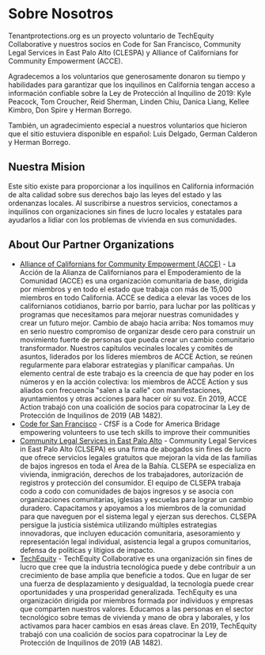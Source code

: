 # Sobre Nosotros

Tenantprotections.org es un proyecto voluntario de TechEquity Collaborative y nuestros socios en Code for San Francisco, Community Legal Services in East Palo Alto (CLESPA) y Alliance of Californians for Community Empowerment (ACCE).

Agradecemos a los voluntarios que generosamente donaron su tiempo y habilidades para garantizar que los inquilinos en California tengan acceso a información confiable sobre la Ley de Protección al Inquilino de 2019: Kyle Peacock, Tom Croucher, Reid Sherman, Linden Chiu, Danica Liang, Kellee Kimbro, Don Spire y Herman Borrego.

También, un agradecimiento especial a nuestros voluntarios que hicieron que el sitio estuviera disponible en español: Luis Delgado, German Calderon y Herman Borrego.

## Nuestra Mision

Este sitio existe para proporcionar a los inquilinos en California información de alta calidad sobre sus derechos bajo las leyes del estado y las ordenanzas locales. Al suscribirse a nuestros servicios, conectamos a inquilinos con organizaciones sin fines de lucro locales y estatales para ayudarlos a lidiar con los problemas de vivienda en sus comunidades.

## About Our Partner Organizations

- [Alliance of Californians for Community Empowerment (ACCE)](https://www.acceaction.org/) - La Acción de la Alianza de Californianos para el Empoderamiento de la Comunidad (ACCE) es una organización comunitaria de base, dirigida por miembros y en todo el estado que trabaja con más de 15,000 miembros en todo California. ACCE se dedica a elevar las voces de los californianos cotidianos, barrio por barrio, para luchar por las políticas y programas que necesitamos para mejorar nuestras comunidades y crear un futuro mejor. Cambio de abajo hacia arriba: Nos tomamos muy en serio nuestro compromiso de organizar desde cero para construir un movimiento fuerte de personas que pueda crear un cambio comunitario transformador. Nuestros capítulos vecinales locales y comités de asuntos, liderados por los líderes miembros de ACCE Action, se reúnen regularmente para elaborar estrategias y planificar campañas. Un elemento central de este trabajo es la creencia de que hay poder en los números y en la acción colectiva: los miembros de ACCE Action y sus aliados con frecuencia "salen a la calle" con manifestaciones, ayuntamientos y otras acciones para hacer oír su voz. En 2019, ACCE Action trabajó con una coalición de socios para copatrocinar la Ley de Protección de Inquilinos de 2019 (AB 1482).
- [Code for San Francisco](https://codeforsanfrancisco.org/) - CfSF is a Code for America Bridage empowering volunteers to use tech skills to improve their communities
- [Community Legal Services in East Palo Alto](http://clsepa.org/) - Community Legal Services in East Palo Alto (CLSEPA) es una firma de abogados sin fines de lucro que ofrece servicios legales gratuitos que mejoran la vida de las familias de bajos ingresos en toda el Área de la Bahía. CLSEPA se especializa en vivienda, inmigración, derechos de los trabajadores, autorización de registros y protección del consumidor. El equipo de CLSEPA trabaja codo a codo con comunidades de bajos ingresos y se asocia con organizaciones comunitarias, iglesias y escuelas para lograr un cambio duradero. Capacitamos y apoyamos a los miembros de la comunidad para que naveguen por el sistema legal y ejerzan sus derechos. CLSEPA persigue la justicia sistémica utilizando múltiples estrategias innovadoras, que incluyen educación comunitaria, asesoramiento y representación legal individual, asistencia legal a grupos comunitarios, defensa de políticas y litigios de impacto.
- [TechEquity](https://techequitycollaborative.org/) - TechEquity Collaborative es una organización sin fines de lucro que cree que la industria tecnológica puede y debe contribuir a un crecimiento de base amplia que beneficie a todos. Que en lugar de ser una fuerza de desplazamiento y desigualdad, la tecnología puede crear oportunidades y una prosperidad generalizada. TechEquity es una organización dirigida por miembros formada por individuos y empresas que comparten nuestros valores. Educamos a las personas en el sector tecnológico sobre temas de vivienda y mano de obra y laborales, y los activamos para hacer cambios en esas áreas clave. En 2019, TechEquity trabajó con una coalición de socios para copatrocinar la Ley de Protección de Inquilinos de 2019 (AB 1482).

